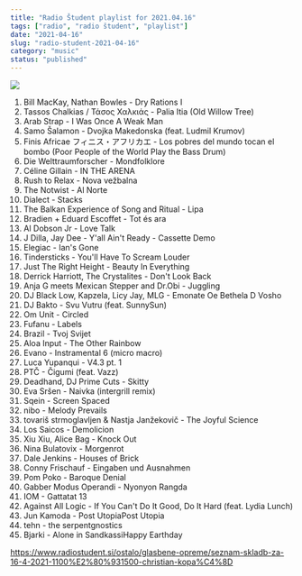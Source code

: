 ```yaml
---
title: "Radio Študent playlist for 2021.04.16"
tags: ["radio", "radio študent", "playlist"]
date: "2021-04-16"
slug: "radio-student-2021-04-16"
category: "music"
status: "published"
---
```


![](https://radiostudent.si/sites/default/files/styles/thumbnail_w530/public/slike/2021-04-16-seznam-skladb-za-16-4-2021-1100%E2%80%931500-christian-kopa%C4%8D-125058.jpg?itok=VRUl1ciO)

1. Bill MacKay, Nathan Bowles - Dry Rations I
2. Tassos Chalkias / Τάσος Χαλκιάς - Palia Itia (Old Willow Tree)
3. Arab Strap - I Was Once A Weak Man
4. Samo Šalamon - Dvojka Makedonska (feat. Ludmil Krumov)
5. Finis Africae フィニス・アフリカエ - Los pobres del mundo tocan el bombo (Poor People of the World Play the Bass Drum)
6. Die Welttraumforscher - Mondfolklore
7. Céline Gillain - IN THE ARENA
8. Rush to Relax - Nova vežbalna
9. The Notwist - Al Norte
10. Dialect - Stacks
11. The Balkan Experience of Song and Ritual - Lipa
12. Bradien + Eduard Escoffet - Tot és ara
13. Al Dobson Jr - Love Talk
14. J Dilla, Jay Dee - Y'all Ain't Ready - Cassette Demo
15. Elegiac - Ian's Gone
16. Tindersticks - You'll Have To Scream Louder
17. Just The Right Height - Beauty In Everything
18. Derrick Harriott, The Crystalites - Don't Look Back
19. Anja G meets Mexican Stepper and Dr.Obi - Juggling
20. DJ Black Low, Kapzela, Licy Jay, MLG - Emonate Oe Bethela D Vosho
21. DJ Bakto - Svu Vutru (feat. SunnySun)
22. Om Unit - Circled
23. Fufanu - Labels
24. Brazil - Tvoj Svijet
25. Aloa Input - The Other Rainbow
26. Evano - Instramental 6 (micro macro)
27. Luca Yupanqui - V4.3 pt. 1
28. PTČ - Čigumi (feat. Vazz)
29. Deadhand, DJ Prime Cuts - Skitty
30. Eva Sršen - Naivka (intergrill remix)
31. Sqein - Screen Spaced
32. nibo - Melody Prevails
33. tovariš strmoglavljen & Nastja Janžekovič - The Joyful Science
34. Los Saicos - Demolicion
35. Xiu Xiu, Alice Bag - Knock Out
36. Nina Bulatovix - Morgenrot
37. Dale Jenkins - Houses of Brick
38. Conny Frischauf - Eingaben und Ausnahmen
39. Pom Poko - Baroque Denial
40. Gabber Modus Operandi - Nyonyon Rangda
41. IOM - Gattatat 13
42. Against All Logic - If You Can't Do It Good, Do It Hard (feat. Lydia Lunch)
43. Jun Kamoda - Post UtopiaPost Utopia
44. tehn - the serpentgnostics
45. Bjarki - Alone in SandkassiHappy Earthday

https://www.radiostudent.si/ostalo/glasbene-opreme/seznam-skladb-za-16-4-2021-1100%E2%80%931500-christian-kopa%C4%8D
